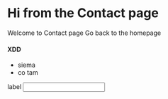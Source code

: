 
# Hi from the Contact page

Welcome to Contact page
Go back to the homepage

#### XDD

- siema
- co tam

<form>
  <label>label</label>
  <input type="text" />
</form>
<Post />
